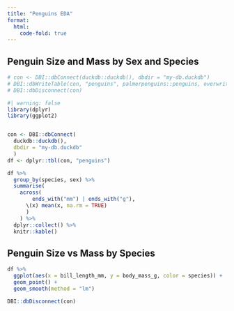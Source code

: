 ```yaml
---
title: "Penguins EDA"
format:
  html:
    code-fold: true
---
```


## Penguin Size and Mass by Sex and Species

```r
# con <- DBI::dbConnect(duckdb::duckdb(), dbdir = "my-db.duckdb")
# DBI::dbWriteTable(con, "penguins", palmerpenguins::penguins, overwrite = TRUE)
# DBI::dbDisconnect(con)
```

```r
#| warning: false
library(dplyr)
library(ggplot2)


con <- DBI::dbConnect(
  duckdb::duckdb(), 
  dbdir = "my-db.duckdb"
  )
df <- dplyr::tbl(con, "penguins")

```

```r
df %>%
  group_by(species, sex) %>%
  summarise(
    across(
        ends_with("mm") | ends_with("g"),
      \(x) mean(x, na.rm = TRUE)
      )
    ) %>%
  dplyr::collect() %>%
  knitr::kable()
```

## Penguin Size vs Mass by Species

```r
df %>%
  ggplot(aes(x = bill_length_mm, y = body_mass_g, color = species)) +
  geom_point() + 
  geom_smooth(method = "lm")
```
```r
DBI::dbDisconnect(con)
```

